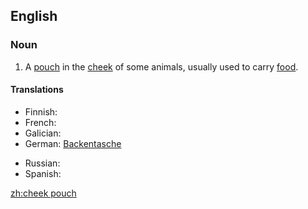 ==English==
===Noun===
{{en-noun|head=[[cheek]] [[pouch]]|es}}
# {{context|anatomy|zoology|lang=en}} A [[pouch]] in the [[cheek]] of some animals, usually used to carry [[food]].
====Translations====
{{trans-top|pouch in the cheek}}
* Finnish: {{t-|fi|poskipussi}}
* French: {{t+|fr|abajoue|f}}
* Galician: {{t+|gl|abazón|m}}
* German: [[Backentasche]] {{f}}
{{trans-mid}}
* Russian: {{t-|ru|защёчный мешок|m|tr=zaš'óčnyj m'ešók}}
* Spanish: {{t+|es|abazón|m}}
{{trans-bottom}}

[[zh:cheek pouch]]